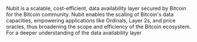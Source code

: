 
<ImageWithText 
  src="/logos/nubit.jpg" 
  alt="Nubit logo" 
  text="Nubit" 
/>

Nubit is a scalable, cost-efficient, data availability layer secured by Bitcoin for the Bitcoin community. Nubit enables the scaling of Bitcoin's data capacities, empowering applications like Ordinals, Layer 2s, and price oracles, thus broadening the scope and efficiency of the Bitcoin ecosystem. For a deeper understanding of the data availability layer